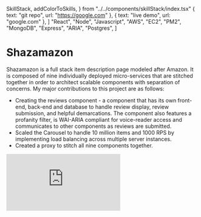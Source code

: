   SkillStack,
  addColorToSkills,
} from "../../components/skillStack/index.tsx"
  { text: "git repo", url: "https://google.com" },
  { text: "live demo", url: "google.com" },
]
  "React",
  "Node",
  "Javascript",
  "AWS",
  "EC2",
  "PM2",
  "MongoDB",
  "Express",
  "ARIA",
  "Postgres",
]

<div class='mdx-default-wrapper'>

# Shazamazon

Shazamazon is a full stack item description page modeled after Amazon. It is composed of nine individually deployed micro-services that are stitched together in order to architect scalable components with separation of concerns. My major contributions to this project are as follows:

- Creating the reviews component - a component that has its own front-end, back-end and database to handle review display, review submission, and helpful demarcations. The component also features a profanity filter, is WAI-ARIA compliant for voice-reader access and communicates to other components as reviews are submitted.
- Scaled the Carousel to handle 10 million items and 1000 RPS by implementing load balancing across multiple server instances.
- Created a proxy to stitch all nine components together.

<ButtonContainer buttons={buttons} />
<SkillStack skills={addColorToSkills(tags)} />

<iframe
  class="mdx-video mdx-iframe"
  src="https://www.youtube.com/embed/jEG-kVc52FE"
  frameborder="0"
  allow="accelerometer; autoplay; encrypted-media; gyroscope; picture-in-picture"
  allowfullscreen
></iframe>

</div>
